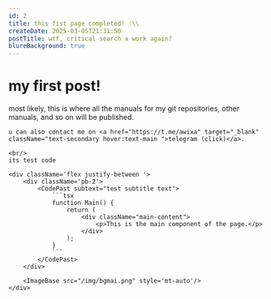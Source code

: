---
id: 2
title: this fist page completed! :\\
createDate: 2025-03-05T21:31:50
postTitle: wtf, critical search a work again?
blureBackground: true
---



# my first post!

<div className="pt-5 pl-4 text-lg/5">
    most likely, this is where all the manuals for my git repositories, other manuals, and so on will be published. 

    u can also contact me on <a href="https://t.me/awixa" target="_blank" className="text-secondary hover:text-main ">telegram (click)</a>.

    <br/>
    its test code

    <div className='flex justify-between '>
        <div className='pb-2'>
            <CodePast subtext="test subtitle text">
                ```tsx
                function Main() {
                    return (
                        <div className="main-content">
                            <p>This is the main component of the page.</p>
                        </div>
                    );
                }
                ```
            </CodePast>
        </div>
        
        <ImageBase src="/img/bgmai.png" style='mt-auto'/>
    </div>
</div>


